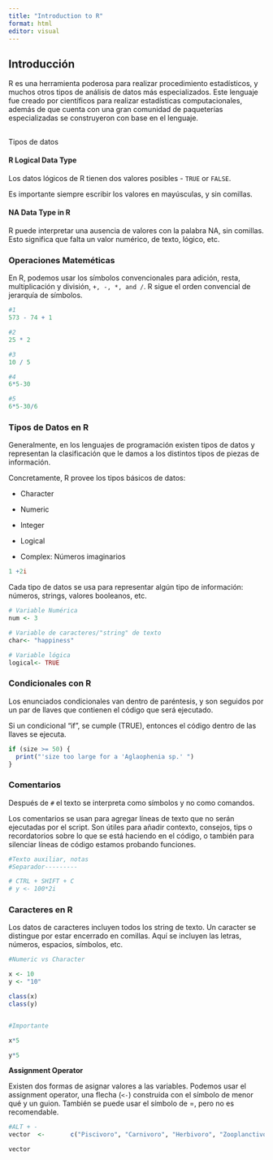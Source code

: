 ---
title: "Introduction to R"
format: html
editor: visual
---

## Introducción

R es una herramienta poderosa para realizar procedimiento estadísticos, y muchos otros tipos de análisis de datos más especializados. Este lenguaje fue creado por científicos para realizar estadísticas computacionales, además de que cuenta con una gran comunidad de paqueterías especializadas se construyeron con base en el lenguaje.

## 

Tipos de datos

#### **R Logical Data Type**

Los datos lógicos de R tienen dos valores posibles - `TRUE` or `FALSE`.

Es importante siempre escribir los valores en mayúsculas, y sin comillas.

#### **NA Data Type in R**

R puede interpretar una ausencia de valores con la palabra NA, sin comillas. Esto significa que falta un valor numérico, de texto, lógico, etc.

### **Operaciones Mateméticas**

En R, podemos usar los símbolos convencionales para adición, resta, multiplicación y división, `+, -, *, and /`. R sigue el orden convencial de jerarquía de símbolos.

```{r}
#1
573 - 74 + 1

#2
25 * 2

#3
10 / 5

#4
6*5-30

#5
6*5-30/6
```

### **Tipos de Datos en R**

Generalmente, en los lenguajes de programación existen tipos de datos y representan la clasificación que le damos a los distintos tipos de piezas de información.

Concretamente, R provee los tipos básicos de datos:

-   Character

-   Numeric

-   Integer

-   Logical

-   Complex: Números imaginarios

```{r}
1 +2i
```

Cada tipo de datos se usa para representar algún tipo de información: números, strings, valores booleanos, etc.

```{r}
# Variable Numérica
num <- 3

# Variable de caracteres/"string" de texto
char<- "happiness"

# Variable lógica
logical<- TRUE 
```

### **Condicionales con R**

Los enunciados condicionales van dentro de paréntesis, y son seguidos por un par de llaves que contienen el código que será ejecutado.

Si un condicional "if", se cumple (TRUE), entonces el código dentro de las llaves se ejecuta.

```{r}
if (size >= 50) {
  print("'size too large for a 'Aglaophenia sp.' ")
}
```

### **Comentarios**

Después de `#` el texto se interpreta como símbolos y no como comandos.

Los comentarios se usan para agregar líneas de texto que no serán ejecutadas por el script. Son útiles para añadir contexto, consejos, tips o recordatorios sobre lo que se está haciendo en el código, o también para silenciar líneas de código estamos probando funciones.

```{r}
#Texto auxiliar, notas
#Separador---------

# CTRL + SHIFT + C
# y <- 100*2i

```

### **Caracteres en R**

Los datos de caracteres incluyen todos los string de texto. Un caracter se distingue por estar encerrado en comillas. Aquí se incluyen las letras, números, espacios, símbolos, etc.

```{r}

#Numeric vs Character

x <- 10
y <- "10"

class(x)
class(y)


#Importante

x*5

y*5
```

**Assignment Operator**

Existen dos formas de asignar valores a las variables. Podemos usar el assignment operator, una flecha (`<-`) construida con el símbolo de menor qué y un guion. También se puede usar el símbolo de =, pero no es recomendable.

```{r}

#ALT + -
vector  <-       c("Piscivoro", "Carnivoro", "Herbivoro", "Zooplanctivoro") 

vector
```
